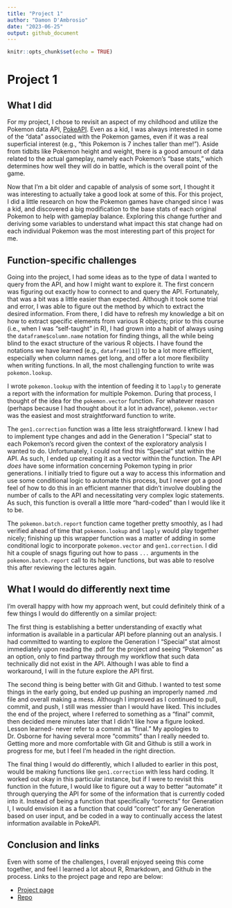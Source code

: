 ```yaml
---
title: "Project 1"
author: "Damon D'Ambrosio"
date: "2023-06-25"
output: github_document
---
```


```r
knitr::opts_chunk$set(echo = TRUE)
```

# Project 1

## What I did

For my project, I chose to revisit an aspect of my childhood and utilize the Pokemon data API, [PokeAPI](https://pokeapi.co/). Even as a kid, I was always interested in some of the "data" associated with the Pokemon games, even if it was a real superficial interest (e.g., "this Pokemon is 7 inches taller than me!"). Aside from tidbits like Pokemon height and weight, there is a good amount of data related to the actual gameplay, namely each Pokemon's "base stats," which determines how well they will do in battle, which is the overall point of the game.

Now that I'm a bit older and capable of analysis of some sort, I thought it was interesting to actually take a good look at some of this. For this project, I did a little research on how the Pokemon games have changed since I was a kid, and discovered a big modification to the base stats of each original Pokemon to help with gameplay balance. Exploring this change further and deriving some variables to understand what impact this stat change had on each individual Pokemon was the most interesting part of this project for me.

## Function-specific challenges

Going into the project, I had some ideas as to the type of data I wanted to query from the API, and how I might want to explore it. The first concern was figuring out exactly how to connect to and query the API. Fortunately, that was a bit was a little easier than expected. Although it took some trial and error, I was able to figure out the method by which to extract the desired information. From there, I did have to refresh my knowledge a bit on how to extract specific elements from various R objects; prior to this course (i.e., when I was "self-taught" in R), I had grown into a habit of always using the `dataframe$column.name` notation for finding things, all the while being blind to the exact structure of the various R objects. I have found the notations we have learned (e.g., `dataframe[1]`) to be a lot more efficient, especially when column names get long, and offer a lot more flexibility when writing functions. In all, the most challenging function to write was `pokemon.lookup`.

I wrote `pokemon.lookup` with the intention of feeding it to `lapply` to generate a report with the information for multiple Pokemon. During that process, I thought of the idea for the `pokemon.vector` function. For whatever reason (perhaps because I had thought about it a lot in advance), `pokemon.vector` was the easiest and most straightforward function to write.

The `gen1.correction` function was a litte less straightforward. I knew I had to implement type changes and add in the Generation I "Special" stat to each Pokemon's record given the context of the exploratory analysis I wanted to do. Unfortunately, I could not find this "Special" stat within the API. As such, I ended up creating it as a vector within the function. The API *does* have some information concerning Pokemon typing in prior generations. I initially tried to figure out a way to access this information and use some conditional logic to automate this process, but I never got a good feel of how to do this in an efficient manner that didn't involve doubling the number of calls to the API and necessitating very complex logic statements. As such, this function is overall a little more "hard-coded" than I would like it to be.

The `pokemon.batch.report` function came together pretty smoothly, as I had verified ahead of time that `pokemon.lookup` and `lapply` would play together nicely; finishing up this wrapper function was a matter of adding in some conditional logic to incorporate `pokemon.vector` and `gen1.correction`. I did hit a couple of snags figuring out how to pass `...` arguments in the `pokemon.batch.report` call to its helper functions, but was able to resolve this after reviewing the lectures again.

## What I would do differently next time

I'm overall happy with how my approach went, but could definitely think of a few things I would do differently on a similar project:

The first thing is establishing a better understanding of exactly what information is available in a particular API before planning out an analysis. I had committed to wanting to explore the Generation I "Special" stat almost immediately upon reading the .pdf for the project and seeing "Pokemon" as an option, only to find partway through my workflow that such data technically did not exist in the API. Although I was able to find a workaround, I will in the future explore the API first.

The second thing is being better with Git and Github. I wanted to test some things in the early going, but ended up pushing an improperly named .md file and overall making a mess. Although I improved as I continued to pull, commit, and push, I still was messier than I would have liked. This includes the end of the project, where I referred to something as a "final" commit, then decided mere minutes later that I didn't like how a figure looked. Lesson learned- never refer to a commit as "final." My apologies to Dr. Osborne for having several more "commits" than I really needed to. Getting more and more comfortable with Git and Github is still a work in progress for me, but I feel I'm headed in the right direction.

The final thing I would do differently, which I alluded to earlier in this post, would be making functions like `gen1.correction` with less hard coding. It worked out okay in this particular instance, but if I were to revisit this function in the future, I would like to figure out a way to better "automate" it through querying the API for some of the information that is currently coded into it. Instead of being a function that specifically "corrects" for Generation I, I would envision it as a function that could "correct" for any Generation based on user input, and be coded in a way to continually access the latest information available in PokeAPI.

## Conclusion and links

Even with some of the challenges, I overall enjoyed seeing this come together, and feel I learned a lot about R, Rmarkdown, and Github in the process. Links to the project page and repo are below:

- [Project page](https://dadambro.github.io/project-1/)
- [Repo](https://github.com/dadambro/project-1)